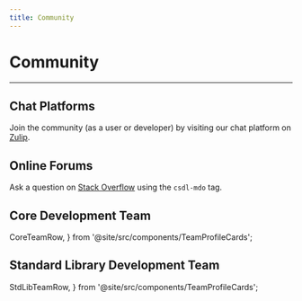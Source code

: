 ```yaml
---
title: Community
---
```


# Community

------------------------------------------------------------------------

## Chat Platforms

Join the community (as a user or developer) by visiting our chat
platform on [Zulip](https://csdl.zulipchat.com/).

## Online Forums

Ask a question on
[Stack Overflow](https://stackoverflow.com/questions/tagged/csdl-mdo)
using the `csdl-mdo` tag.

## Core Development Team

  CoreTeamRow,
} from '@site/src/components/TeamProfileCards';

<CoreTeamRow/>

## Standard Library Development Team

  StdLibTeamRow,
} from '@site/src/components/TeamProfileCards';

<StdLibTeamRow/>
